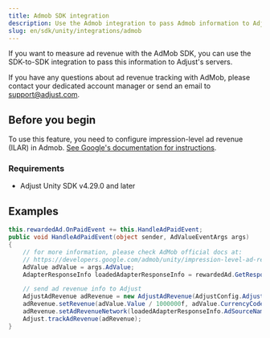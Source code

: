 ```yaml
---
title: Admob SDK integration
description: Use the Admob integration to pass Admob information to Adjust's servers.
slug: en/sdk/unity/integrations/admob
---
```


If you want to measure ad revenue with the AdMob SDK, you can use the SDK-to-SDK integration to pass this information to Adjust's servers.

<Callout type="note">

If you have any questions about ad revenue tracking with AdMob, please contact your dedicated account manager or send an email to support@adjust.com.

</Callout>

## Before you begin

To use this feature, you need to configure impression-level ad revenue (ILAR) in Admob. [See Google's documentation for instructions](https://support.google.com/admob/answer/11322405).

### Requirements

-  Adjust Unity SDK v4.29.0 and later

## Examples

```cs
this.rewardedAd.OnPaidEvent += this.HandleAdPaidEvent;
public void HandleAdPaidEvent(object sender, AdValueEventArgs args)
{
    // for more information, please check AdMob official docs at:
    // https://developers.google.com/admob/unity/impression-level-ad-revenue
    AdValue adValue = args.AdValue;
    AdapterResponseInfo loadedAdapterResponseInfo = rewardedAd.GetResponseInfo().GetLoadedAdapterResponseInfo();

    // send ad revenue info to Adjust
    AdjustAdRevenue adRevenue = new AdjustAdRevenue(AdjustConfig.AdjustAdRevenueSourceAdMob);
    adRevenue.setRevenue(adValue.Value / 1000000f, adValue.CurrencyCode);
    adRevenue.setAdRevenueNetwork(loadedAdapterResponseInfo.AdSourceName)
    Adjust.trackAdRevenue(adRevenue);
}
```
